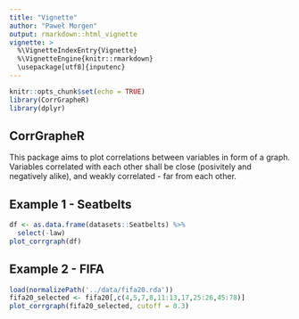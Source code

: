```yaml
---
title: "Vignette"
author: "Paweł Morgen"
output: rmarkdown::html_vignette
vignette: >
  %\VignetteIndexEntry{Vignette}
  %\VignetteEngine{knitr::rmarkdown}
  \usepackage[utf8]{inputenc}
---
```


```r
knitr::opts_chunk$set(echo = TRUE)
library(CorrGrapheR)
library(dplyr)
```

## CorrGrapheR

This package aims to plot correlations between variables in form of a graph. Variables correlated with each other shall be close (posivitely and negatively alike), and weakly correlated  - far from each other.

## Example 1 - Seatbelts

```r
df <- as.data.frame(datasets::Seatbelts) %>%
  select(-law)
plot_corrgraph(df)
```

## Example 2 - FIFA

```r
load(normalizePath('../data/fifa20.rda'))
fifa20_selected <- fifa20[,c(4,5,7,8,11:13,17,25:26,45:78)]
plot_corrgraph(fifa20_selected, cutoff = 0.3)
```

